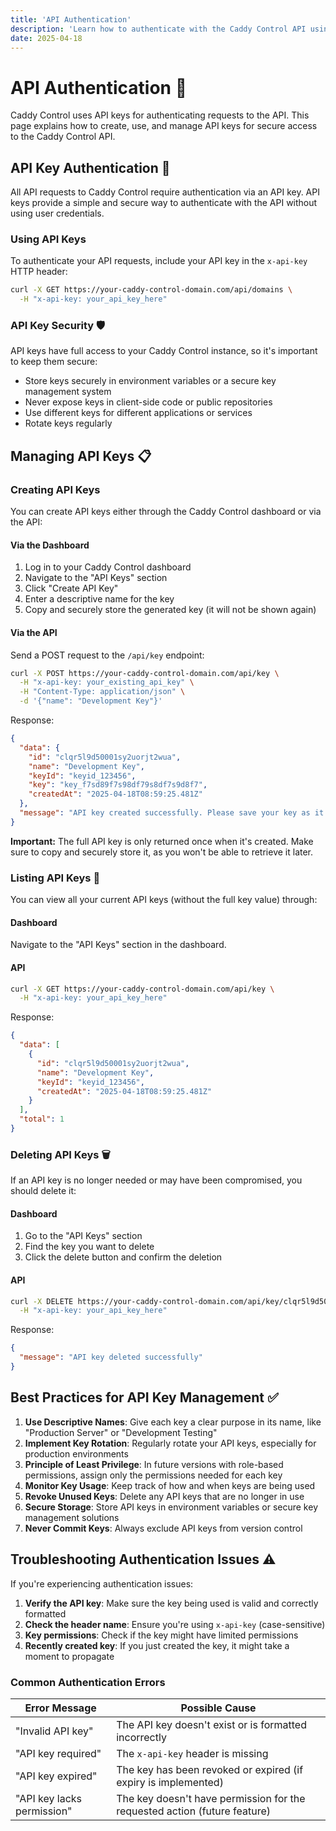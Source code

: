 ```yaml
---
title: 'API Authentication'
description: 'Learn how to authenticate with the Caddy Control API using API keys, and manage your API keys effectively.'
date: 2025-04-18
---
```


# API Authentication 🔐

Caddy Control uses API keys for authenticating requests to the API. This page explains how to create, use, and manage API keys for secure access to the Caddy Control API.

## API Key Authentication 🔑

All API requests to Caddy Control require authentication via an API key. API keys provide a simple and secure way to authenticate with the API without using user credentials.

### Using API Keys

To authenticate your API requests, include your API key in the `x-api-key` HTTP header:

```bash
curl -X GET https://your-caddy-control-domain.com/api/domains \
  -H "x-api-key: your_api_key_here"
```

### API Key Security 🛡️

API keys have full access to your Caddy Control instance, so it's important to keep them secure:

- Store keys securely in environment variables or a secure key management system
- Never expose keys in client-side code or public repositories
- Use different keys for different applications or services
- Rotate keys regularly

## Managing API Keys 📋

### Creating API Keys

You can create API keys either through the Caddy Control dashboard or via the API:

#### Via the Dashboard

1. Log in to your Caddy Control dashboard
2. Navigate to the "API Keys" section
3. Click "Create API Key"
4. Enter a descriptive name for the key
5. Copy and securely store the generated key (it will not be shown again)

#### Via the API

Send a POST request to the `/api/key` endpoint:

```bash
curl -X POST https://your-caddy-control-domain.com/api/key \
  -H "x-api-key: your_existing_api_key" \
  -H "Content-Type: application/json" \
  -d '{"name": "Development Key"}'
```

Response:

```json
{
  "data": {
    "id": "clqr5l9d50001sy2uorjt2wua",
    "name": "Development Key",
    "keyId": "keyid_123456",
    "key": "key_f7sd89f7s98df79s8df7s9d8f7",
    "createdAt": "2025-04-18T08:59:25.481Z"
  },
  "message": "API key created successfully. Please save your key as it won't be displayed again."
}
```

**Important:** The full API key is only returned once when it's created. Make sure to copy and securely store it, as you won't be able to retrieve it later.

### Listing API Keys 📝

You can view all your current API keys (without the full key value) through:

#### Dashboard

Navigate to the "API Keys" section in the dashboard.

#### API

```bash
curl -X GET https://your-caddy-control-domain.com/api/key \
  -H "x-api-key: your_api_key_here"
```

Response:

```json
{
  "data": [
    {
      "id": "clqr5l9d50001sy2uorjt2wua",
      "name": "Development Key",
      "keyId": "keyid_123456",
      "createdAt": "2025-04-18T08:59:25.481Z"
    }
  ],
  "total": 1
}
```

### Deleting API Keys 🗑️

If an API key is no longer needed or may have been compromised, you should delete it:

#### Dashboard

1. Go to the "API Keys" section
2. Find the key you want to delete
3. Click the delete button and confirm the deletion

#### API

```bash
curl -X DELETE https://your-caddy-control-domain.com/api/key/clqr5l9d50001sy2uorjt2wua \
  -H "x-api-key: your_api_key_here"
```

Response:

```json
{
  "message": "API key deleted successfully"
}
```

## Best Practices for API Key Management ✅

1. **Use Descriptive Names**: Give each key a clear purpose in its name, like "Production Server" or "Development Testing"
2. **Implement Key Rotation**: Regularly rotate your API keys, especially for production environments
3. **Principle of Least Privilege**: In future versions with role-based permissions, assign only the permissions needed for each key
4. **Monitor Key Usage**: Keep track of how and when keys are being used
5. **Revoke Unused Keys**: Delete any API keys that are no longer in use
6. **Secure Storage**: Store API keys in environment variables or secure key management solutions
7. **Never Commit Keys**: Always exclude API keys from version control

## Troubleshooting Authentication Issues ⚠️

If you're experiencing authentication issues:

1. **Verify the API key**: Make sure the key being used is valid and correctly formatted
2. **Check the header name**: Ensure you're using `x-api-key` (case-sensitive)
3. **Key permissions**: Check if the key might have limited permissions
4. **Recently created key**: If you just created the key, it might take a moment to propagate

### Common Authentication Errors

| Error Message | Possible Cause |
|--------------|----------------|
| "Invalid API key" | The API key doesn't exist or is formatted incorrectly |
| "API key required" | The `x-api-key` header is missing |
| "API key expired" | The key has been revoked or expired (if expiry is implemented) |
| "API key lacks permission" | The key doesn't have permission for the requested action (future feature) |